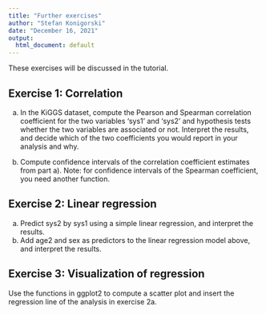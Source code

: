 ```yaml
---
title: "Further exercises"
author: "Stefan Konigorski"
date: "December 16, 2021"
output:
  html_document: default
---
```


These exercises will be discussed in the tutorial.

## Exercise 1: Correlation

a) In the KiGGS dataset, compute the Pearson and Spearman correlation coefficient for the two variables 'sys1' and 'sys2' and hypothesis tests whether the two variables are associated or not. Interpret the results, and decide which of the two coefficients you would report in your analysis and why.

b) Compute confidence intervals of the correlation coefficient estimates from part a). Note: for confidence intervals of the Spearman coefficient, you need another function.

## Exercise 2: Linear regression

a) Predict sys2 by sys1 using a simple linear regression, and interpret the results.
b) Add age2 and sex as predictors to the linear regression model above, and interpret the results. 

## Exercise 3: Visualization of regression

Use the functions in ggplot2 to compute a scatter plot and insert the regression line of the analysis in exercise 2a.
